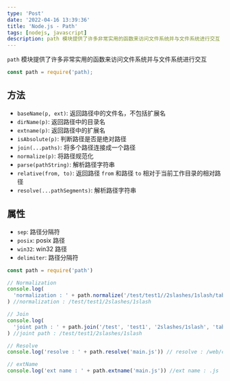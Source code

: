```yaml
---
type: 'Post'
date: '2022-04-16 13:39:36'
title: 'Node.js - Path'
tags: [nodejs, javascript]
description: path 模块提供了许多非常实用的函数来访问文件系统并与文件系统进行交互
---
```


`path` 模块提供了许多非常实用的函数来访问文件系统并与文件系统进行交互

```js
const path = require('path);
```

## 方法

- `baseName(p, ext)`: 返回路径中的文件名，不包括扩展名
- `dirName(p)`: 返回路径中的目录名
- `extname(p)`: 返回路径中的扩展名
- `isAbsolute(p)`: 判断路径是否是绝对路径
- `join(...paths)`: 将多个路径连接成一个路径
- `normalize(p)`: 将路径规范化
- `parse(pathString)`: 解析路径字符串
- `relative(from, to)`: 返回路径 `from` 和路径 `to` 相对于当前工作目录的相对路径
- `resolve(...pathSegments)`: 解析路径字符串

## 属性

- `sep`: 路径分隔符
- `posix`: posix 路径
- `win32`: win32 路径
- `delimiter`: 路径分隔符

```js
const path = require('path')

// Normalization
console.log(
  'normalization : ' + path.normalize('/test/test1//2slashes/1slash/tab/..')
) //normalization : /test/test1/2slashes/1slash

// Join
console.log(
  'joint path : ' + path.join('/test', 'test1', '2slashes/1slash', 'tab', '..')
) //joint path : /test/test1/2slashes/1slash

// Resolve
console.log('resolve : ' + path.resolve('main.js')) // resolve : /web/com/1427176256_27423/main.js

// extName
console.log('ext name : ' + path.extname('main.js')) //ext name : .js
```
